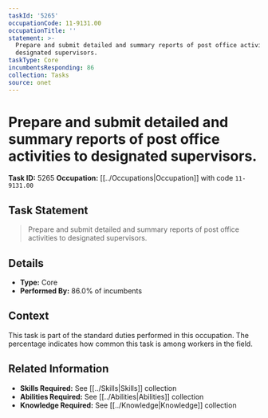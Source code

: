 ```yaml
---
taskId: '5265'
occupationCode: 11-9131.00
occupationTitle: ''
statement: >-
  Prepare and submit detailed and summary reports of post office activities to
  designated supervisors.
taskType: Core
incumbentsResponding: 86
collection: Tasks
source: onet
---
```

# Prepare and submit detailed and summary reports of post office activities to designated supervisors.

**Task ID:** 5265
**Occupation:** [[../Occupations|Occupation]] with code `11-9131.00`

## Task Statement

> Prepare and submit detailed and summary reports of post office activities to designated supervisors.

## Details

- **Type:** Core
- **Performed By:** 86.0% of incumbents

## Context

This task is part of the standard duties performed in this occupation. The percentage indicates how common this task is among workers in the field.

## Related Information

- **Skills Required:** See [[../Skills|Skills]] collection
- **Abilities Required:** See [[../Abilities|Abilities]] collection
- **Knowledge Required:** See [[../Knowledge|Knowledge]] collection
